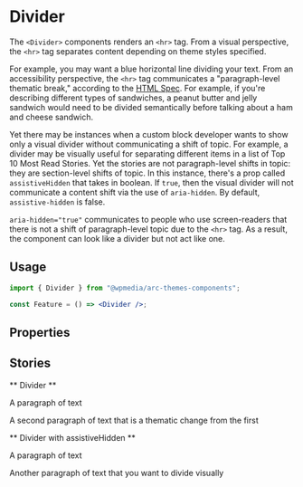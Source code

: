 

<Meta title="Components/Divider" component={Divider} />

# Divider

The `<Divider>` components renders an `<hr>` tag. From a visual perspective, the `<hr>` tag separates content depending on theme styles specified.

For example, you may want a blue horizontal line dividing your text. From an accessibility perspective, the `<hr>` tag communicates a "paragraph-level thematic break," according to the [HTML Spec](https://html.spec.whatwg.org/multipage/grouping-content.html#the-hr-element). For example, if you're describing different types of sandwiches, a peanut butter and jelly sandwich would need to be divided semantically before talking about a ham and cheese sandwich.

Yet there may be instances when a custom block developer wants to show only a visual divider without communicating a shift of topic. For example, a divider may be visually useful for separating different items in a list of Top 10 Most Read Stories. Yet the stories are not paragraph-level shifts in topic: they are section-level shifts of topic. In this instance, there's a prop called `assistiveHidden` that takes in boolean. If `true`, then the visual divider will not communicate a content shift via the use of `aria-hidden`. By default, `assistive-hidden` is false.

`aria-hidden="true"` communicates to people who use screen-readers that there is not a shift of paragraph-level topic due to the `<hr>` tag. As a result, the component can look like a divider but not act like one.

## Usage

```jsx
import { Divider } from "@wpmedia/arc-themes-components";

const Feature = () => <Divider />;
```

## Properties

<ArgsTable of={Divider} />

## Stories

** Divider **

<Canvas>
	<Story name="Divider">
		<article>
			<p>A paragraph of text</p>
			<Divider />
			<p>A second paragraph of text that is a thematic change from the first</p>
		</article>
	</Story>
</Canvas>

** Divider with assistiveHidden **

<Canvas>
	<Story name="Divider assistive hidden">
		<div>
			<p>A paragraph of text</p>
			<Divider assistiveHidden />
			<p>Another paragraph of text that you want to divide visually</p>
		</div>
	</Story>
</Canvas>
